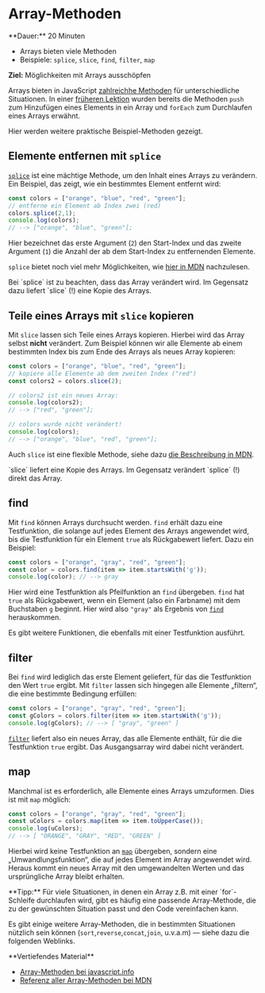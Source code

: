 
# Array-Methoden

<Callout>  
  **Dauer:** 20 Minuten

  - Arrays bieten viele Methoden
  - Beispiele: `splice`, `slice`, `find`, `filter`, `map` 

  **Ziel:** Möglichkeiten mit Arrays ausschöpfen
</Callout>

Arrays bieten in JavaScript 
[zahlreichhe Methoden](https://developer.mozilla.org/en-US/docs/Web/JavaScript/Reference/Global_Objects/Array)
für unterschiedliche Situationen. In einer 
[früheren Lektion](/prog/06-arrays/arrays#ausblick)
wurden bereits die Methoden `push` zum Hinzufügen 
eines Elements in ein Array und `forEach` zum 
Durchlaufen eines Arrays erwähnt. 

Hier werden weitere praktische Beispiel-Methoden
gezeigt.

## Elemente entfernen mit `splice`

[`splice`](https://developer.mozilla.org/en-US/docs/Web/JavaScript/Reference/Global_Objects/Array/splice)
ist eine mächtige Methode, um den Inhalt eines
Arrays zu verändern. Ein Beispiel, das zeigt,
wie ein bestimmtes Element entfernt wird:

```js
const colors = ["orange", "blue", "red", "green"];
// entferne ein Element ab Index zwei (red)
colors.splice(2,1);
console.log(colors); 
// --> ["orange", "blue", "green"];
```

Hier bezeichnet das erste Argument (`2`) den 
Start-Index und das zweite Argument (`1`) die
Anzahl der ab dem Start-Index zu entfernenden 
Elemente.

`splice` bietet noch viel mehr Möglichkeiten, wie
[hier in MDN](https://developer.mozilla.org/en-US/docs/Web/JavaScript/Reference/Global_Objects/Array/splice) nachzulesen.

<Callout type="error">
Bei `splice` ist zu beachten, dass das Array
verändert wird. Im Gegensatz dazu liefert
`slice` (!) eine Kopie des Arrays.
</Callout>

## Teile eines Arrays mit `slice` kopieren

Mit `slice` lassen sich Teile eines Arrays
kopieren. Hierbei wird das Array selbst **nicht**
verändert. Zum Beispiel können wir alle Elemente
ab einem bestimmten Index bis zum Ende des
Arrays als neues Array kopieren:

```js
const colors = ["orange", "blue", "red", "green"];
// kopiere alle Elemente ab dem zweiten Index ("red")
const colors2 = colors.slice(2);

// colors2 ist ein neues Array:
console.log(colors2); 
// --> ["red", "green"];

// colors wurde nicht verändert!
console.log(colors); 
// --> ["orange", "blue", "red", "green"];
```

Auch `slice` ist eine flexible Methode, siehe
dazu [die Beschreibung in MDN](https://developer.mozilla.org/en-US/docs/Web/JavaScript/Reference/Global_Objects/Array/slice).

<Callout type="error">
`slice` liefert eine Kopie des Arrays. Im 
Gegensatz verändert `splice` (!) direkt das Array.
</Callout>

## find

Mit `find` können Arrays durchsucht werden.
`find` erhält dazu eine Testfunktion, die solange
auf jedes Element des Arrays angewendet wird,
bis die Testfunktion für ein Element `true` 
als Rückgabewert liefert. Dazu ein Beispiel:

```js
const colors = ["orange", "gray", "red", "green"];
const color = colors.find(item => item.startsWith('g'));
console.log(color); // --> gray
```

Hier wird eine Testfunktion als Pfeilfunktion 
an `find` übergeben. `find` hat `true` als
Rückgabewert, wenn ein Element (also ein 
Farbname) mit dem Buchstaben `g` beginnt.
Hier wird also `"gray"` als Ergebnis von
[`find`](https://developer.mozilla.org/en-US/docs/Web/JavaScript/Reference/Global_Objects/Array/find) 
herauskommen.

Es gibt weitere Funktionen, die ebenfalls
mit einer Testfunktion ausführt.

## filter

Bei `find` wird lediglich das erste Element
geliefert, für das die Testfunktion den
Wert `true` ergibt. Mit `filter` lassen sich
hingegen alle Elemente „filtern“, die eine 
bestimmte Bedingung erfüllen:

```js
const colors = ["orange", "gray", "red", "green"];
const gColors = colors.filter(item => item.startsWith('g'));
console.log(gColors); // --> [ "gray", "green" ]
```

[`filter`](https://developer.mozilla.org/en-US/docs/Web/JavaScript/Reference/Global_Objects/Array/filter) 
liefert also ein neues Array, das alle 
Elemente enthält, für die die Testfunktion
`true` ergibt. Das Ausgangsarray wird dabei 
nicht verändert.

## map

Manchmal ist es erforderlich, alle Elemente
eines Arrays umzuformen. Dies ist mit `map`
möglich:

```js
const colors = ["orange", "gray", "red", "green"];
const uColors = colors.map(item => item.toUpperCase());
console.log(uColors); 
// --> [ "ORANGE", "GRAY", "RED", "GREEN" ]
```

Hierbei wird keine Testfunktion an [`map`](https://developer.mozilla.org/en-US/docs/Web/JavaScript/Reference/Global_Objects/Array/map) 
übergeben, sondern eine „Umwandlungsfunktion“,
die auf jedes Element im Array angewendet wird.
Heraus kommt ein neues Array mit den umgewandelten
Werten und das ursprüngliche Array bleibt erhalten.

<Callout type="info">
**Tipp:** Für viele Situationen, in denen
ein Array z.B. mit einer `for`-Schleife
durchlaufen wird, gibt es häufig eine
passende Array-Methode, die zu der gewünschten 
Situation passt und den Code vereinfachen kann.
</Callout>

Es gibt einige weitere Array-Methoden, die in
bestimmten Situationen nützlich sein können
(`sort`,`reverse`,`concat`,`join`, u.v.a.m)
&mdash; siehe dazu die folgenden Weblinks.

<Callout type="info">
**Vertiefendes Material**

- [Array-Methoden bei javascript.info](https://javascript.info/array-methods)
- [Referenz aller Array-Methoden bei MDN](https://developer.mozilla.org/en-US/docs/Web/JavaScript/Reference/Global_Objects/Array)
</Callout>